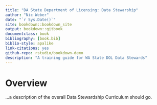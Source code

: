 ```yaml
--- 
title: "DA State Department of Licensing: Data Stewarship"
author: "Nic Weber"
date: "`r Sys.Date()`"
site: bookdown::bookdown_site
output: bookdown::gitbook
documentclass: book
bibliography: [book.bib]
biblio-style: apalike
link-citations: yes
github-repo: rstudio/bookdown-demo
description: "A training guide for WA State DOL Data Stewards"
---
```


# Overview

...a description of the overall Data Stewardship Curriculum should go. 
